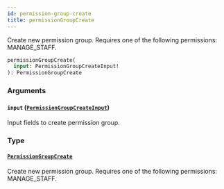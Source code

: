```yaml
---
id: permission-group-create
title: permissionGroupCreate
---
```


Create new permission group. Requires one of the following permissions: MANAGE_STAFF.

```graphql
permissionGroupCreate(
  input: PermissionGroupCreateInput!
): PermissionGroupCreate
```

### Arguments

#### `input` ([`PermissionGroupCreateInput`](../../../developer/api-reference/inputs/permission-group-create-input))

Input fields to create permission group.

### Type

#### [`PermissionGroupCreate`](../../../developer/api-reference/objects/permission-group-create)

Create new permission group. Requires one of the following permissions: MANAGE_STAFF.

